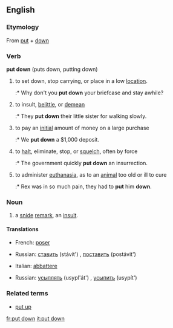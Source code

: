 {{see|put-down}}

==English==

===Etymology===
From [[put]] + [[down]]

===Verb===
'''put down''' (puts down, putting down)

# to set down, stop carrying, or place in a low [[location]].
#:* Why don't you '''put down''' your briefcase and stay awhile?
# {{idiom}} to insult, [[belittle]], or [[demean]]
#:* They '''put down''' their little sister for walking slowly.
# to pay an [[initial]] amount of money on a large purchase
#:* We '''put down''' a $1,000 deposit.
# to [[halt]], eliminate, stop, or [[squelch]], often by force
#:* The government quickly '''put down''' an insurrection.
# {{euphemism}} to administer [[euthanasia]], as to an [[animal]] too old or ill to cure
#:* Rex was in so much pain, they had to '''put''' him '''down'''.

===Noun===

# a [[snide]] [[remark]], an [[insult]].
====Translations====

{{trans-top|set down, stop carrying}}
*French: [[poser]]
{{trans-mid}}
*Russian: [[ставить]] (stávit') {{impf}}, [[поставить]] (postávit') {{pf}}
{{trans-bottom}}

{{trans-top|administer euthanasia to an animal}}
*Italian: [[abbattere]]
{{trans-mid}}
*Russian: [[усыплять]] (usypl'át') {{impf}}, [[усыпить]] (usypít') {{pf}}
{{trans-bottom}}

===Related terms===
*[[put up]]

[[fr:put down]]
[[it:put down]]